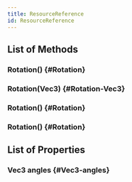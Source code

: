 ```yaml
---
title: ResourceReference
id: ResourceReference
---
```


## List of Methods

### Rotation() {#Rotation}

### Rotation(Vec3) {#Rotation-Vec3}

### Rotation() {#Rotation}

### Rotation() {#Rotation}

## List of Properties

### Vec3 angles {#Vec3-angles}

